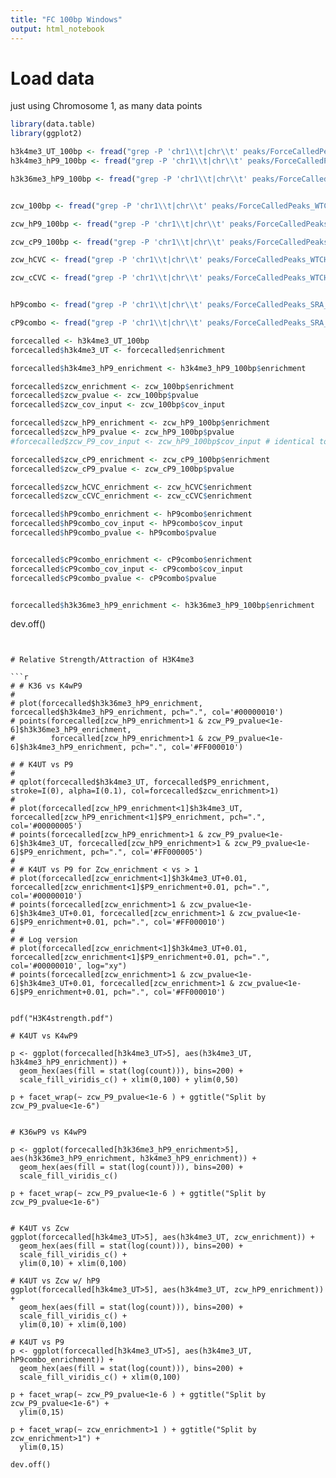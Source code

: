 ```yaml
---
title: "FC 100bp Windows"
output: html_notebook
---
```


# Load data

just using Chromosome 1, as many data points

```r
library(data.table)
library(ggplot2)

h3k4me3_UT_100bp <- fread("grep -P 'chr1\\t|chr\\t' peaks/ForceCalledPeaks_SRA_Altemose2015_SRR5627150_vs_SRA_Altemose2015_SRR5627142_AT_genome.windows.100wide.100slide.bed.bed")
h3k4me3_hP9_100bp <- fread("grep -P 'chr1\\t|chr\\t' peaks/ForceCalledPeaks_SRA_Altemose2015_SRR5627152_AND_SRA_Altemose2015_SRR5627153_vs_SRA_Altemose2015_SRR5627143_AT_genome.windows.100wide.100slide.bed.bed")

h3k36me3_hP9_100bp <- fread("grep -P 'chr1\\t|chr\\t' peaks/ForceCalledPeaks_SRA_Altemose2015_SRR5627149_vs_SRA_Altemose2015_SRR5627143_AT_genome.windows.100wide.100slide.bed.bed")


zcw_100bp <- fread("grep -P 'chr1\\t|chr\\t' peaks/ForceCalledPeaks_WTCHG_538916_221156_vs_WTCHG_538916_217108_AND_WTCHG_538916_220144_AT_genome.windows.100wide.100slide.bed.bed")

zcw_hP9_100bp <- fread("grep -P 'chr1\\t|chr\\t' peaks/ForceCalledPeaks_WTCHG_538916_223180_vs_WTCHG_538916_217108_AND_WTCHG_538916_220144_AT_genome.windows.100wide.100slide.bed.bed")

zcw_cP9_100bp <- fread("grep -P 'chr1\\t|chr\\t' peaks/ForceCalledPeaks_WTCHG_538916_224192_vs_WTCHG_538916_217108_AND_WTCHG_538916_220144_AT_genome.windows.100wide.100slide.bed.bed")

zcw_hCVC <- fread("grep -P 'chr1\\t|chr\\t' peaks/ForceCalledPeaks_WTCHG_538916_223180_vs_WTCHG_538916_221156_AT_genome.windows.100wide.100slide.bed.bed")

zcw_cCVC <- fread("grep -P 'chr1\\t|chr\\t' peaks/ForceCalledPeaks_WTCHG_538916_224192_vs_WTCHG_538916_221156_AT_genome.windows.100wide.100slide.bed.bed")


hP9combo <- fread("grep -P 'chr1\\t|chr\\t' peaks/ForceCalledPeaks_SRA_Altemose2015_SRR5627146_AND_SRA_Altemose2015_SRR5627147_vs_SRA_Altemose2015_SRR5627143_AT_genome.windows.100wide.100slide.bed.bed")

cP9combo <- fread("grep -P 'chr1\\t|chr\\t' peaks/ForceCalledPeaks_SRA_Altemose2015_SRR5627145_AND_SRA_Altemose2015_SRR5627144_vs_SRA_Altemose2015_SRR5627143_AT_genome.windows.100wide.100slide.bed.bed")

forcecalled <- h3k4me3_UT_100bp
forcecalled$h3k4me3_UT <- forcecalled$enrichment

forcecalled$h3k4me3_hP9_enrichment <- h3k4me3_hP9_100bp$enrichment

forcecalled$zcw_enrichment <- zcw_100bp$enrichment
forcecalled$zcw_pvalue <- zcw_100bp$pvalue
forcecalled$zcw_cov_input <- zcw_100bp$cov_input

forcecalled$zcw_hP9_enrichment <- zcw_hP9_100bp$enrichment
forcecalled$zcw_hP9_pvalue <- zcw_hP9_100bp$pvalue
#forcecalled$zcw_P9_cov_input <- zcw_hP9_100bp$cov_input # identical to zcw

forcecalled$zcw_cP9_enrichment <- zcw_cP9_100bp$enrichment
forcecalled$zcw_cP9_pvalue <- zcw_cP9_100bp$pvalue

forcecalled$zcw_hCVC_enrichment <- zcw_hCVC$enrichment
forcecalled$zcw_cCVC_enrichment <- zcw_cCVC$enrichment

forcecalled$hP9combo_enrichment <- hP9combo$enrichment
forcecalled$hP9combo_cov_input <- hP9combo$cov_input
forcecalled$hP9combo_pvalue <- hP9combo$pvalue


forcecalled$cP9combo_enrichment <- cP9combo$enrichment
forcecalled$cP9combo_cov_input <- cP9combo$cov_input
forcecalled$cP9combo_pvalue <- cP9combo$pvalue


forcecalled$h3k36me3_hP9_enrichment <- h3k36me3_hP9_100bp$enrichment
```



dev.off()

```


# Relative Strength/Attraction of H3K4me3

```r

# # K36 vs K4wP9
# 
# plot(forcecalled$h3k36me3_hP9_enrichment, forcecalled$h3k4me3_hP9_enrichment, pch=".", col='#00000010')
# points(forcecalled[zcw_hP9_enrichment>1 & zcw_P9_pvalue<1e-6]$h3k36me3_hP9_enrichment,
#        forcecalled[zcw_hP9_enrichment>1 & zcw_P9_pvalue<1e-6]$h3k4me3_hP9_enrichment, pch=".", col='#FF000010')

# # K4UT vs P9
# 
# qplot(forcecalled$h3k4me3_UT, forcecalled$P9_enrichment, stroke=I(0), alpha=I(0.1), col=forcecalled$zcw_enrichment>1)
# 
# plot(forcecalled[zcw_hP9_enrichment<1]$h3k4me3_UT, forcecalled[zcw_hP9_enrichment<1]$P9_enrichment, pch=".", col='#00000005')
# points(forcecalled[zcw_hP9_enrichment>1 & zcw_P9_pvalue<1e-6]$h3k4me3_UT, forcecalled[zcw_hP9_enrichment>1 & zcw_P9_pvalue<1e-6]$P9_enrichment, pch=".", col='#FF000005')
# 
# # K4UT vs P9 for Zcw_enrichment < vs > 1
# plot(forcecalled[zcw_enrichment<1]$h3k4me3_UT+0.01, forcecalled[zcw_enrichment<1]$P9_enrichment+0.01, pch=".", col='#00000010')
# points(forcecalled[zcw_enrichment>1 & zcw_pvalue<1e-6]$h3k4me3_UT+0.01, forcecalled[zcw_enrichment>1 & zcw_pvalue<1e-6]$P9_enrichment+0.01, pch=".", col='#FF000010')
# 
# # Log version
# plot(forcecalled[zcw_enrichment<1]$h3k4me3_UT+0.01, forcecalled[zcw_enrichment<1]$P9_enrichment+0.01, pch=".", col='#00000010', log="xy")
# points(forcecalled[zcw_enrichment>1 & zcw_pvalue<1e-6]$h3k4me3_UT+0.01, forcecalled[zcw_enrichment>1 & zcw_pvalue<1e-6]$P9_enrichment+0.01, pch=".", col='#FF000010')


pdf("H3K4strength.pdf")

# K4UT vs K4wP9

p <- ggplot(forcecalled[h3k4me3_UT>5], aes(h3k4me3_UT, h3k4me3_hP9_enrichment)) +
  geom_hex(aes(fill = stat(log(count))), bins=200) +
  scale_fill_viridis_c() + xlim(0,100) + ylim(0,50)

p + facet_wrap(~ zcw_P9_pvalue<1e-6 ) + ggtitle("Split by zcw_P9_pvalue<1e-6")


# K36wP9 vs K4wP9

p <- ggplot(forcecalled[h3k36me3_hP9_enrichment>5], aes(h3k36me3_hP9_enrichment, h3k4me3_hP9_enrichment)) +
  geom_hex(aes(fill = stat(log(count))), bins=200) +
  scale_fill_viridis_c()

p + facet_wrap(~ zcw_P9_pvalue<1e-6 ) + ggtitle("Split by zcw_P9_pvalue<1e-6")


# K4UT vs Zcw
ggplot(forcecalled[h3k4me3_UT>5], aes(h3k4me3_UT, zcw_enrichment)) +
  geom_hex(aes(fill = stat(log(count))), bins=200) +
  scale_fill_viridis_c() + 
  ylim(0,10) + xlim(0,100)

# K4UT vs Zcw w/ hP9
ggplot(forcecalled[h3k4me3_UT>5], aes(h3k4me3_UT, zcw_hP9_enrichment)) +
  geom_hex(aes(fill = stat(log(count))), bins=200) +
  scale_fill_viridis_c() + 
  ylim(0,10) + xlim(0,100)

# K4UT vs P9
p <- ggplot(forcecalled[h3k4me3_UT>5], aes(h3k4me3_UT, hP9combo_enrichment)) +
  geom_hex(aes(fill = stat(log(count))), bins=200) +
  scale_fill_viridis_c() + xlim(0,100)

p + facet_wrap(~ zcw_P9_pvalue<1e-6 ) + ggtitle("Split by zcw_P9_pvalue<1e-6") + 
  ylim(0,15)

p + facet_wrap(~ zcw_enrichment>1 ) + ggtitle("Split by zcw_enrichment>1") + 
  ylim(0,15)

dev.off()

```

